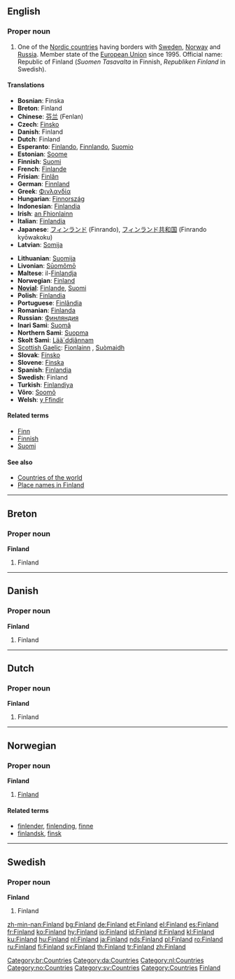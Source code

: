 ==English==

===Proper noun===
{{en-proper noun}}
{{wikipedia}}

# One of the [[Nordic countries]] having borders with [[Sweden]], [[Norway]] and [[Russia]]. Member state of the [[European Union]] since 1995. Official name: Republic of Finland (''Suomen Tasavalta'' in Finnish, ''Republiken Finland'' in Swedish).

====Translations====
{{top}}
*'''Bosnian''': Finska {{f}}
*'''Breton''': Finland
*'''Chinese''': [[芬兰]] (Fenlan)
*'''Czech''': [[Finsko]]
*'''Danish''': Finland
*'''Dutch''': Finland
*'''Esperanto''': [[Finlando]], [[Finnlando]], [[Suomio]]
*'''Estonian''': [[Soome]]
*'''Finnish''': [[Suomi]]
*'''French''': [[Finlande]] {{f}}
*'''Frisian''': [[Finlân]]
*'''German''': [[Finnland]]
*'''Greek''': [[Φινλανδία]] {{f}}
*'''Hungarian''': [[Finnország]]
*'''Indonesian''': [[Finlandia]]
*'''Irish''': [[an Fhionlainn]] {{f}}
*'''Italian''': [[Finlandia]]
*'''Japanese''': [[フィンランド]] (Finrando), [[フィンランド共和国]] (Finrando kyōwakoku)
*'''Latvian''': [[Somija]] {{f}}
{{mid}}
*'''Lithuanian''': [[Suomija]]
*'''Livonian''': [[Sūomõmō]]
*'''Maltese''': il-[[Finlandja]]
*'''Norwegian''': [[#Norwegian|Finland]]
*'''[[Novial]]''': [[Finlande]], [[Suomi]]
*'''Polish''': [[Finlandia]]
*'''Portuguese''': [[Finlândia]]
*'''Romanian''': [[Finlanda]] {{f}}
*'''Russian''': [[Финляндия]]
*'''Inari Sami''': [[Suomâ]]
*'''Northern Sami''': [[Suopma]]
*'''Skolt Sami''': [[Lääˊddjânnam]]
*[[Scottish Gaelic]]: [[Fionlainn]] {{f}}, [[Suòmaidh]] {{f}}
*'''Slovak''': [[Fínsko]] {{n}}
*'''Slovene''': [[Finska]] {{f}}
*'''Spanish''': [[Finlandia]]
*'''Swedish''': Finland
*'''Turkish''': [[Finlandiya]]
*'''Võro''': [[Soomõ]]
*'''Welsh''': [[y Ffindir]] {{m}}
{{bottom}}

====Related terms====
*[[Finn]]
*[[Finnish]]
*[[Suomi]]

====See also====
*[[Countries of the world]]
*[[Appendix:Place names in Finland|Place names in Finland]]

----

==Breton==

===Proper noun===
'''Finland'''

# Finland

[[Category:br:Countries]]

----

==Danish==

===Proper noun===
'''Finland'''

# Finland

[[Category:da:Countries]]

----

==Dutch==

===Proper noun===
'''Finland'''

# Finland

[[Category:nl:Countries]]

----

==Norwegian==

===Proper noun===
'''Finland'''

# [[#English|Finland]]

====Related terms====
*[[finlender]], [[finlending]], [[finne]]
*[[finlandsk]], [[finsk]]

[[Category:no:Countries]]

----

==Swedish==

===Proper noun===
'''Finland'''

# Finland

[[Category:sv:Countries]]
[[Category:Countries]]
[[Category:Finland| Finland]]

[[zh-min-nan:Finland]]
[[bg:Finland]]
[[de:Finland]]
[[et:Finland]]
[[el:Finland]]
[[es:Finland]]
[[fr:Finland]]
[[ko:Finland]]
[[hy:Finland]]
[[io:Finland]]
[[id:Finland]]
[[it:Finland]]
[[kl:Finland]]
[[ku:Finland]]
[[hu:Finland]]
[[nl:Finland]]
[[ja:Finland]]
[[nds:Finland]]
[[pl:Finland]]
[[ro:Finland]]
[[ru:Finland]]
[[fi:Finland]]
[[sv:Finland]]
[[th:Finland]]
[[tr:Finland]]
[[zh:Finland]]